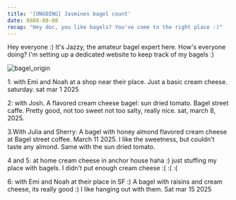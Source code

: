 ```yaml
---
title: '[ONGOING] Jasmines bagel count'
date: 8888-08-08
recap: "Hey doc, you like bagels? You've come to the right place :)"
---
```

Hey everyone :) It's Jazzy, the amateur bagel expert here. How's everyone doing? I'm setting up a dedicated website to
keep track of my bagels :)

![bagel_origin](/blogs/bagel_count/bagel_origin.png)



1: with Emi and Noah at a shop near their place. Just a basic cream cheese. saturday. sat mar 1 2025

2: with Josh. A flavored cream cheese bagel: sun dried tomato. Bagel street caffe. Pretty good, not too sweet not
too salty, really nice. sat, march 8, 2025.

3.With Julia and Sherry: A bagel with honey almond flavored cream cheese at Bagel street coffee. March 11 2025. I
like the sweetness, but couldn't taste any almond. Same with the sun dried tomato.


4 and 5: at home cream cheese in anchor house haha :) just stuffing my place with bagels. I didn't put enough cream
cheese :( :( :(


6: with Emi and Noah at their place in SF :) A bagel with raisins and cream cheese, its really good :) I like hanging out with them. Sat mar 15 2025